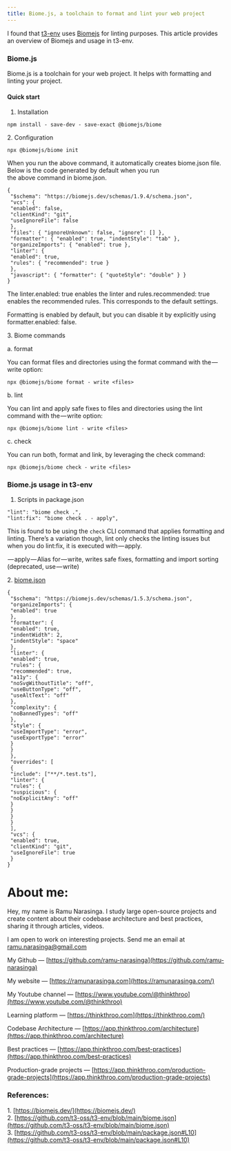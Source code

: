```yaml
---
title: Biome.js, a toolchain to format and lint your web project
---
```


I found that [t3-env](https://github.com/t3-oss/t3-env/blob/main/package.json#L10) uses [Biomejs](https://biomejs.dev/) for linting purposes. This article provides an overview of Biomejs and usage in t3-env.

### Biome.js

Biome.js is a toolchain for your web project. It helps with formatting and linting your project.

#### Quick start

1. Installation
    

```plaintext
npm install - save-dev - save-exact @biomejs/biome
```

2\. Configuration

```plaintext
npx @biomejs/biome init
```

When you run the above command, it automatically creates biome.json file. Below is the code generated by default when you run  
the above command in biome.json.

```plaintext
{
 "$schema": "https://biomejs.dev/schemas/1.9.4/schema.json",
 "vcs": {
 "enabled": false,
 "clientKind": "git",
 "useIgnoreFile": false
 },
 "files": { "ignoreUnknown": false, "ignore": [] },
 "formatter": { "enabled": true, "indentStyle": "tab" },
 "organizeImports": { "enabled": true },
 "linter": {
 "enabled": true,
 "rules": { "recommended": true }
 },
 "javascript": { "formatter": { "quoteStyle": "double" } }
}
```

The linter.enabled: true enables the linter and rules.recommended: true enables the recommended rules. This corresponds to the default settings.

Formatting is enabled by default, but you can disable it by explicitly using formatter.enabled: false.

3\. Biome commands

a. format

You can format files and directories using the format command with the — write option:

```plaintext
npx @biomejs/biome format - write <files>
```

b. lint

You can lint and apply safe fixes to files and directories using the lint command with the — write option:

```plaintext
npx @biomejs/biome lint - write <files>
```

c. check

You can run both, format and link, by leveraging the check command:

```plaintext
npx @biomejs/biome check - write <files>
```

### Biome.js usage in t3-env

1. Scripts in package.json
    

```plaintext
"lint": "biome check .",
"lint:fix": "biome check . - apply",
```

This is found to be using the `check` CLI command that applies formatting and linting. There’s a variation though, lint only checks the linting issues but when you do lint:fix, it is executed with — apply.

 — apply — Alias for — write, writes safe fixes, formatting and import sorting (deprecated, use — write)

2\. [biome.json](https://github.com/t3-oss/t3-env/blob/main/biome.json)

```plaintext
{
 "$schema": "https://biomejs.dev/schemas/1.5.3/schema.json",
 "organizeImports": {
 "enabled": true
 },
 "formatter": {
 "enabled": true,
 "indentWidth": 2,
 "indentStyle": "space"
 },
 "linter": {
 "enabled": true,
 "rules": {
 "recommended": true,
 "a11y": {
 "noSvgWithoutTitle": "off",
 "useButtonType": "off",
 "useAltText": "off"
 },
 "complexity": {
 "noBannedTypes": "off"
 },
 "style": {
 "useImportType": "error",
 "useExportType": "error"
 }
 }
 },
 "overrides": [
 {
 "include": ["**/*.test.ts"],
 "linter": {
 "rules": {
 "suspicious": {
 "noExplicitAny": "off"
 }
 }
 }
 }
 ],
 "vcs": {
 "enabled": true,
 "clientKind": "git",
 "useIgnoreFile": true
 }
}
```

# **About me:**

Hey, my name is Ramu Narasinga. I study large open-source projects and create content about their codebase architecture and best practices, sharing it through articles, videos.

I am open to work on interesting projects. Send me an email at ramu.narasinga@gmail.com

My Github — [https://github.com/ramu-narasinga](https://github.com/ramu-narasinga)

My website — [https://ramunarasinga.com](https://ramunarasinga.com/)

My Youtube channel — [https://www.youtube.com/@thinkthroo](https://www.youtube.com/@thinkthroo)

Learning platform — [https://thinkthroo.com](https://thinkthroo.com/)

Codebase Architecture — [https://app.thinkthroo.com/architecture](https://app.thinkthroo.com/architecture)

Best practices — [https://app.thinkthroo.com/best-practices](https://app.thinkthroo.com/best-practices)

Production-grade projects — [https://app.thinkthroo.com/production-grade-projects](https://app.thinkthroo.com/production-grade-projects)

### References:

1\. [https://biomejs.dev/](https://biomejs.dev/)  
2\. [https://github.com/t3-oss/t3-env/blob/main/biome.json](https://github.com/t3-oss/t3-env/blob/main/biome.json)  
3\. [https://github.com/t3-oss/t3-env/blob/main/package.json#L10](https://github.com/t3-oss/t3-env/blob/main/package.json#L10)